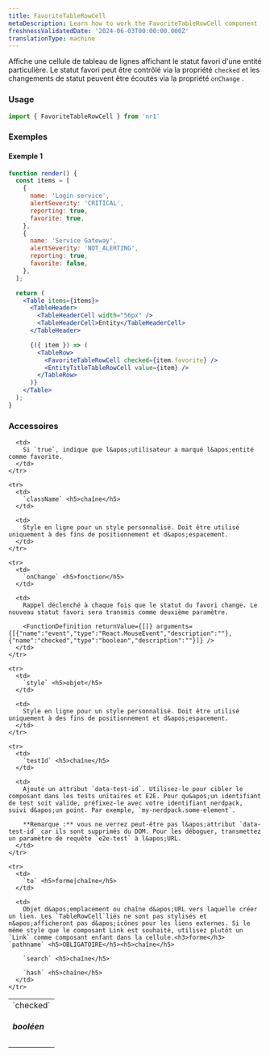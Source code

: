 ```yaml
---
title: FavoriteTableRowCell
metaDescription: Learn how to work the FavoriteTableRowCell component
freshnessValidatedDate: '2024-06-03T00:00:00.000Z'
translationType: machine
---
```


Affiche une cellule de tableau de lignes affichant le statut favori d&apos;une entité particulière. Le statut favori peut être contrôlé via la propriété `checked` et les changements de statut peuvent être écoutés via la propriété `onChange` .

### Usage

```jsx
import { FavoriteTableRowCell } from 'nr1'
```

### Exemples

#### Exemple 1

```jsx
function render() {
  const items = [
    {
      name: 'Login service',
      alertSeverity: 'CRITICAL',
      reporting: true,
      favorite: true,
    },
    {
      name: 'Service Gateway',
      alertSeverity: 'NOT_ALERTING',
      reporting: true,
      favorite: false,
    },
  ];

  return (
    <Table items={items}>
      <TableHeader>
        <TableHeaderCell width="56px" />
        <TableHeaderCell>Entity</TableHeaderCell>
      </TableHeader>

      {({ item }) => (
        <TableRow>
          <FavoriteTableRowCell checked={item.favorite} />
          <EntityTitleTableRowCell value={item} />
        </TableRow>
      )}
    </Table>
  );
}
```

### Accessoires

<table>
  <tbody>
    <tr>
      <td>
        `checked` <h5>booléen</h5>
      </td>

      <td>
        Si `true`, indique que l&apos;utilisateur a marqué l&apos;entité comme favorite.
      </td>
    </tr>

    <tr>
      <td>
        `className` <h5>chaîne</h5>
      </td>

      <td>
        Style en ligne pour un style personnalisé. Doit être utilisé uniquement à des fins de positionnement et d&apos;espacement.
      </td>
    </tr>

    <tr>
      <td>
        `onChange` <h5>fonction</h5>
      </td>

      <td>
        Rappel déclenché à chaque fois que le statut du favori change. Le nouveau statut favori sera transmis comme deuxième paramètre.

        <FunctionDefinition returnValue={[]} arguments={[{"name":"event","type":"React.MouseEvent","description":""},{"name":"checked","type":"boolean","description":""}]} />
      </td>
    </tr>

    <tr>
      <td>
        `style` <h5>objet</h5>
      </td>

      <td>
        Style en ligne pour un style personnalisé. Doit être utilisé uniquement à des fins de positionnement et d&apos;espacement.
      </td>
    </tr>

    <tr>
      <td>
        `testId` <h5>chaîne</h5>
      </td>

      <td>
        Ajoute un attribut `data-test-id`. Utilisez-le pour cibler le composant dans les tests unitaires et E2E. Pour qu&apos;un identifiant de test soit valide, préfixez-le avec votre identifiant nerdpack, suivi d&apos;un point. Par exemple, `my-nerdpack.some-element`.

        **Remarque :** vous ne verrez peut-être pas l&apos;attribut `data-test-id` car ils sont supprimés du DOM. Pour les déboguer, transmettez un paramètre de requête `e2e-test` à l&apos;URL.
      </td>
    </tr>

    <tr>
      <td>
        `to` <h5>forme|chaîne</h5>
      </td>

      <td>
        Objet d&apos;emplacement ou chaîne d&apos;URL vers laquelle créer un lien. Les `TableRowCell`liés ne sont pas stylisés et n&apos;afficheront pas d&apos;icônes pour les liens externes. Si le même style que le composant Link est souhaité, utilisez plutôt un `Link` comme composant enfant dans la cellule.<h3>forme</h3> `pathname` <h5>OBLIGATOIRE</h5><h5>chaîne</h5>

        `search` <h5>chaîne</h5>

        `hash` <h5>chaîne</h5>
      </td>
    </tr>
  </tbody>
</table>